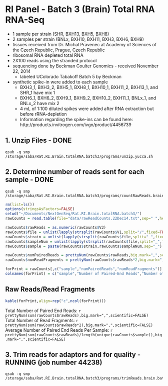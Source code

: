 RI Panel - Batch 3 (Brain) Total RNA RNA-Seq
========================================================

* 1 sample per strain (SHR, BXH13, BXH5, BXH8)
* 2 samples per strain (BNLx, BXH10, BXH11, BXH3, BXH6, BXH9)
* tissues received from Dr. Michal Pravenec at Academy of Sciences of the Czech Republic, Prague, Czech Republic
* ribosomal RNA depleted total RNA
* 2X100 reads using the stranded protocol
* sequencing done by Beckman Coulter Genomics - received November 22, 2014
  * labeled UColorado Tabakoff Batch 5 by Beckman
* synthetic spike-in were added to each sample 
  * BXH3_1, BXH3_2, BXH5_1, BXH8_1, BXH10_1, BXH11_2, BXH13_1, and SHR_1 have mix 1
  * BXH6_1, BXH6_2, BXH9_1, BXH9_2, BXH10_2, BXH11_1, BNLx_1, and BNLx_2 have mix 2
  * 4 mL of 1:100 diluted spikes were added after RNA extraction but before rRNA-depletion
  * Information regarding the spike-ins can be found here: http://products.invitrogen.com/ivgn/product/4456739

1. Unzip Files - DONE
---------------
```
qsub -q smp /storage/saba/Rat.RI.Brain.totalRNA.batch3/programs/unzip.yucca.sh
```

2. Determine number of reads sent for each sample - DONE
-------------------------------------------------
```
qsub -q smp /storage/saba/Rat.RI.Brain.totalRNA.batch3/programs/countRawReads.brain.batch3.sh
```

```r
rm(list=ls())
options(stringsAsFactors=FALSE)
setwd("~/Documents/NextGenSeq/Rat.RI.Brain.totalRNA.batch3/")
rawCounts = read.table(file="data/rawReadCounts.22Dec14.txt",sep=" ",header=FALSE,fill=TRUE)

rawCounts$rawReads = as.numeric(rawCounts$V3)
rawCounts$file = unlist(lapply(strsplit(rawCounts$V1,split="/",fixed=TRUE),function(a) a[length(a)]))
rawCounts$strain = unlist(lapply(strsplit(rawCounts$file,split="_",fixed=TRUE),function(a) a[1]))
rawCounts$sampleNum = unlist(lapply(strsplit(rawCounts$file,split="_",fixed=TRUE),function(a) gsub("brain","",a[2])))
rawCounts$sample = paste(rawCounts$strain,rawCounts$sampleNum,sep="_")

rawCounts$numPairedReads = prettyNum(rawCounts$rawReads,big.mark=",",scientific=FALSE)
rawCounts$numReadFragments = prettyNum(rawCounts$rawReads*2,big.mark=",",scientific=FALSE)

forPrint = rawCounts[,c("sample","numPairedReads","numReadFragments")]
colnames(forPrint) = c("sample","Number of Paired-End Reads","Number of Read Fragments")
```

Raw Reads/Read Fragments
---------------------------

```r
kable(forPrint,align=rep("c",ncol(forPrint)))
```

Total Number of Paired End Reads: `r prettyNum(sum(rawCounts$rawReads),big.mark=",",scientific=FALSE)`  
Total Number of Read Fragments:  `r prettyNum(sum(rawCounts$rawReads*2),big.mark=",",scientific=FALSE)`  
Average Number of Paired End Reads Per Sample: `r prettyNum(sum(rawCounts$rawReads)/length(unique(rawCounts$sample)),big.mark=",",scientific=FALSE)`  

3. Trim reads for adaptors and for quality - RUNNING (job number 44238)
---------------

```
qsub -q smp /storage/saba/Rat.RI.Brain.totalRNA.batch3/programs/trimReads.brain.batch3.sh
```